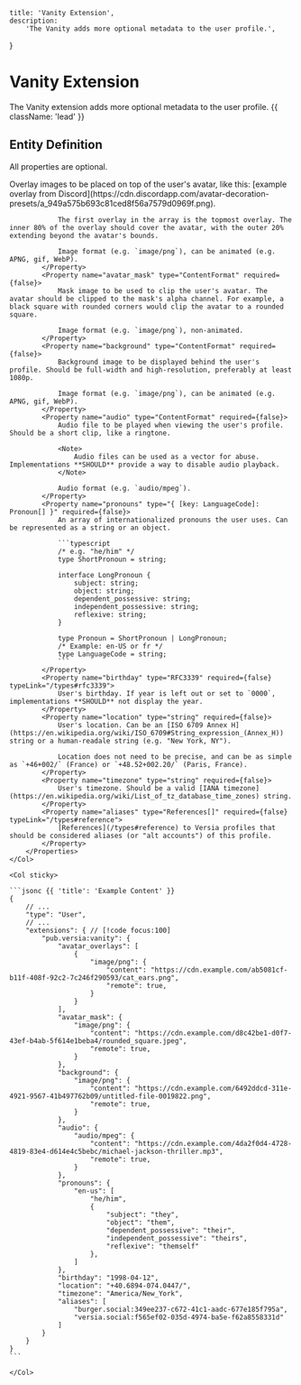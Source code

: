     title: 'Vanity Extension',
    description:
        'The Vanity adds more optional metadata to the user profile.',
}

# Vanity Extension

The Vanity extension adds more optional metadata to the user profile. {{ className: 'lead' }}

## Entity Definition

All properties are optional.

<Row>
    <Col>
        <Properties name="Vanity">
            <Property name="avatar_overlays" type="ContentFormat[]" typeLink="/structures/content-format" required={false}>
                Overlay images to be placed on top of the user's avatar, like this: [example overlay from Discord](https://cdn.discordapp.com/avatar-decoration-presets/a_949a575b693c81ced8f56a7579d0969f.png).

                The first overlay in the array is the topmost overlay. The inner 80% of the overlay should cover the avatar, with the outer 20% extending beyond the avatar's bounds.

                Image format (e.g. `image/png`), can be animated (e.g. APNG, gif, WebP).
            </Property>
            <Property name="avatar_mask" type="ContentFormat" required={false}>
                Mask image to be used to clip the user's avatar. The avatar should be clipped to the mask's alpha channel. For example, a black square with rounded corners would clip the avatar to a rounded square.

                Image format (e.g. `image/png`), non-animated.
            </Property>
            <Property name="background" type="ContentFormat" required={false}>
                Background image to be displayed behind the user's profile. Should be full-width and high-resolution, preferably at least 1080p.

                Image format (e.g. `image/png`), can be animated (e.g. APNG, gif, WebP).
            </Property>
            <Property name="audio" type="ContentFormat" required={false}>
                Audio file to be played when viewing the user's profile. Should be a short clip, like a ringtone.

                <Note>
                    Audio files can be used as a vector for abuse. Implementations **SHOULD** provide a way to disable audio playback.
                </Note>

                Audio format (e.g. `audio/mpeg`).
            </Property>
            <Property name="pronouns" type="{ [key: LanguageCode]: Pronoun[] }" required={false}>
                An array of internationalized pronouns the user uses. Can be represented as a string or an object.

                ```typescript
                /* e.g. "he/him" */
                type ShortPronoun = string;

                interface LongPronoun {
                    subject: string;
                    object: string;
                    dependent_possessive: string;
                    independent_possessive: string;
                    reflexive: string;
                }

                type Pronoun = ShortPronoun | LongPronoun;
                /* Example: en-US or fr */
                type LanguageCode = string;
                ```
            </Property>
            <Property name="birthday" type="RFC3339" required={false} typeLink="/types#rfc3339">
                User's birthday. If year is left out or set to `0000`, implementations **SHOULD** not display the year.
            </Property>
            <Property name="location" type="string" required={false}>
                User's location. Can be an [ISO 6709 Annex H](https://en.wikipedia.org/wiki/ISO_6709#String_expression_(Annex_H)) string or a human-readale string (e.g. "New York, NY").

                Location does not need to be precise, and can be as simple as `+46+002/` (France) or `+48.52+002.20/` (Paris, France).
            </Property>
            <Property name="timezone" type="string" required={false}>
                User's timezone. Should be a valid [IANA timezone](https://en.wikipedia.org/wiki/List_of_tz_database_time_zones) string.
            </Property>
            <Property name="aliases" type="References[]" required={false} typeLink="/types#reference">
                [References](/types#reference) to Versia profiles that should be considered aliases (or "alt accounts") of this profile.
            </Property>
        </Properties>
    </Col>

    <Col sticky>

    ```jsonc {{ 'title': 'Example Content' }}
    {
        // ...
        "type": "User",
        // ...
        "extensions": { // [!code focus:100]
            "pub.versia:vanity": {
                "avatar_overlays": [
                    {
                        "image/png": {
                            "content": "https://cdn.example.com/ab5081cf-b11f-408f-92c2-7c246f290593/cat_ears.png",
                            "remote": true,
                        }
                    }
                ],
                "avatar_mask": {
                    "image/png": {
                        "content": "https://cdn.example.com/d8c42be1-d0f7-43ef-b4ab-5f614e1beba4/rounded_square.jpeg",
                        "remote": true,
                    }
                },
                "background": {
                    "image/png": {
                        "content": "https://cdn.example.com/6492ddcd-311e-4921-9567-41b497762b09/untitled-file-0019822.png",
                        "remote": true,
                    }
                },
                "audio": {
                    "audio/mpeg": {
                        "content": "https://cdn.example.com/4da2f0d4-4728-4819-83e4-d614e4c5bebc/michael-jackson-thriller.mp3",
                        "remote": true,
                    }
                },
                "pronouns": {
                    "en-us": [
                        "he/him",
                        {
                            "subject": "they",
                            "object": "them",
                            "dependent_possessive": "their",
                            "independent_possessive": "theirs",
                            "reflexive": "themself"
                        },
                    ]
                },
                "birthday": "1998-04-12",
                "location": "+40.6894-074.0447/",
                "timezone": "America/New_York",
                "aliases": [
                    "burger.social:349ee237-c672-41c1-aadc-677e185f795a",
                    "versia.social:f565ef02-035d-4974-ba5e-f62a8558331d"
                ]
            }
        }
    }
    ```

    </Col>
</Row>
